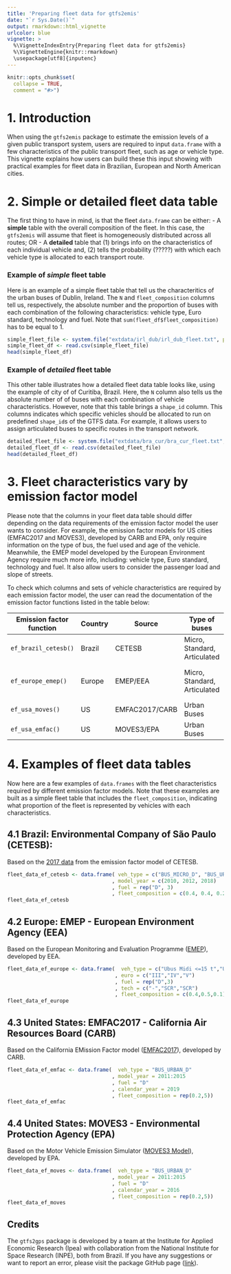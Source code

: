 ```yaml
---
title: 'Preparing fleet data for gtfs2emis'
date: "`r Sys.Date()`"
output: rmarkdown::html_vignette
urlcolor: blue
vignette: >
  %\VignetteIndexEntry{Preparing fleet data for gtfs2emis} 
  %\VignetteEngine{knitr::rmarkdown} 
  \usepackage[utf8]{inputenc}
---
```


```r
knitr::opts_chunk$set(
  collapse = TRUE,
  comment = "#>")
```

# 1. Introduction

When using the `gtfs2emis` package to estimate the emission levels of a given public transport system, users are required to input `data.frame` with a few characteristics of the public transport fleet, such as age or vehicle type. This vignette explains how users can build these this input showing with practical examples for fleet data in Brazilian, European and North American cities.


# 2. Simple or detailed fleet data table

The first thing to have in mind, is that the fleet `data.frame` can be either:
- A **simple** table with the overall composition of the fleet. In this case, the `gtfs2emis` will assume that fleet is homogeneously distributed across all routes; OR
- A **detailed** table that (1) brings info on the characteristics of each individual vehicle and, (2) tells the probability (?????) with which each vehicle type is allocated to each transport route.


### Example of *simple* fleet table

Here is an example of a simple fleet table that tell us the characteritics of the urban buses of Dublin, Ireland. The `N` and `fleet_composition` columns tell us, respectively, the absolute number and the proportion of buses with each combination of the following characteristics: vehicle type, Euro standard, technology and fuel. Note that `sum(fleet_df$fleet_composition)` has to be equal to 1.

```r
simple_fleet_file <- system.file("extdata/irl_dub/irl_dub_fleet.txt", package = "gtfs2emis")
simple_fleet_df <- read.csv(simple_fleet_file)
head(simple_fleet_df)
```


### Example of *detailed* fleet table

This other table illustrates how a detailed fleet data table looks like, using the example of city of of Curitiba, Brazil. Here, the `N` column also tells us the absolute number of of buses with each combination of vehicle characteristics. However, note that this table brings a `shape_id` column. This columns indicates which specific vehicles should be allocated to run on predefined `shape_id`s of the GTFS data. For example, it allows users to assign articulated buses to specific routes in the transport network.

```r
detailed_fleet_file <- system.file("extdata/bra_cur/bra_cur_fleet.txt", package = "gtfs2emis")
detailed_fleet_df <- read.csv(detailed_fleet_file)
head(detailed_fleet_df)
```



# 3. Fleet characteristics vary by emission factor model

Please note that the columns in your fleet data table should differ depending on the data requirements of the emission factor model the user wants to consider. For example, the emission factor models for US cities (EMFAC2017 and MOVES3), developed by CARB and EPA, only require information on the type of bus, the fuel used and age of the vehicle. Meanwhile, the EMEP model developed by the European Environment Agency require much more info, including: vehicle type, Euro standard, technology and fuel. It also allow users to consider the passenger load and slope of streets.

To check which columns and sets of vehicle characteristics are required by each emission factor model, the user can read the documentation of the emission factor functions listed in the table below:

| Emission factor function | Country | Source        | Type of buses                | Other required characteristics            |
|--------------------------|---------|---------------|------------------------------|-------------------------------------------|
| `ef_brazil_cetesb()`     | Brazil  | CETESB        | Micro, Standard, Articulated | Age, Fuel, EURO stage                     |
| `ef_europe_emep()`       | Europe  | EMEP/EEA      | Micro, Standard, Articulated | Fuel, EURO stage, technology, load, slope |
| `ef_usa_moves()`         | US      | EMFAC2017/CARB| Urban Buses                  | Age, Fuel                                 |
| `ef_usa_emfac()`         | US      | MOVES3/EPA    | Urban Buses                  | Age, Fuel                                 |




# 4. Examples of fleet data tables

Now here are a few examples of `data.frames` with the fleet characteristics required by different emission factor models. Note that these examples are built as a simple fleet table that includes the `fleet_composition`, indicating what proportion of the fleet is represented by vehicles with each characteristics.


## 4.1 Brazil: Environmental Company of São Paulo (CETESB):

Based on the [2017 data](https://cetesb.sp.gov.br/veicular/relatorios-e-publicacoes/) from the emission factor model of CETESB.


```r
fleet_data_ef_cetesb <- data.frame( veh_type = c("BUS_MICRO_D", "BUS_URBAN_D", "BUS_ARTIC_D")
                                  , model_year = c(2010, 2012, 2018)
                                  , fuel = rep("D", 3)
                                  , fleet_composition = c(0.4, 0.4, 0.2))
fleet_data_ef_cetesb
```


## 4.2 Europe: EMEP - European Environment Agency (EEA) 

Based on the European Monitoring and Evaluation Programme ([EMEP](https://www.eea.europa.eu/themes/air/air-pollution-sources-1/emep-eea-air-pollutant-emission-inventory-guidebook/emep)), developed by EEA.

```r
fleet_data_ef_europe <- data.frame(  veh_type = c("Ubus Midi <=15 t","Ubus Std 15 - 18 t" ,"Ubus Artic >18 t")
                                   , euro = c("III","IV","V")
                                   , fuel = rep("D",3)
                                   , tech = c("-","SCR","SCR")
                                   , fleet_composition = c(0.4,0.5,0.1)) #
fleet_data_ef_europe
```

## 4.3 United States: EMFAC2017 - California Air Resources Board (CARB)

Based on the California EMission Factor model ([EMFAC2017](https://arb.ca.gov/emfac/)), developed by CARB.

```r
fleet_data_ef_emfac <- data.frame(  veh_type = "BUS_URBAN_D"
                                  , model_year = 2011:2015
                                  , fuel = "D"
                                  , calendar_year = 2019
                                  , fleet_composition = rep(0.2,5))
fleet_data_ef_emfac
```

## 4.4 United States: MOVES3 - Environmental Protection Agency (EPA)

Based on the Motor Vehicle Emission Simulator ([MOVES3 Model](https://www.epa.gov/moves)), developed by EPA.


```r
fleet_data_ef_moves <- data.frame(  veh_type = "BUS_URBAN_D"
                                  , model_year = 2011:2015
                                  , fuel = "D"
                                  , calendar_year = 2016
                                  , fleet_composition = rep(0.2,5))
fleet_data_ef_moves
```




## Credits

The `gtfs2gps` package is developed by a team at the Institute for Applied Economic Research (Ipea) with collaboration from the National Institute for Space Research (INPE), both from Brazil. If you have any suggestions or want to report an error, please visit the package GitHub page ([link](https://github.com/rafapereirabr/gtfs2emis)).
